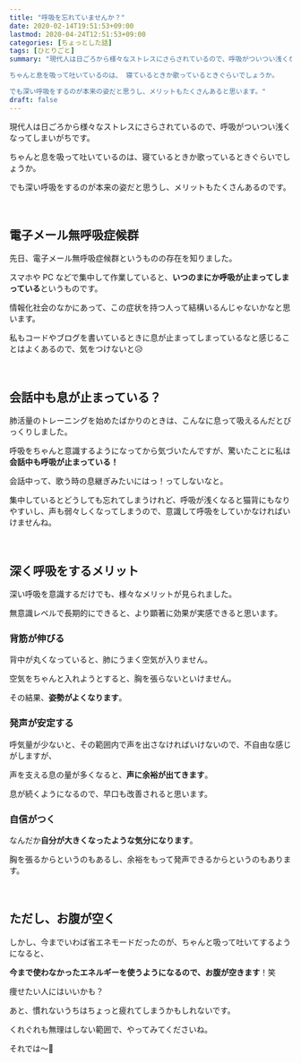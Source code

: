 ```yaml
---
title: "呼吸を忘れていませんか？"
date: 2020-02-14T19:51:53+09:00
lastmod: 2020-04-24T12:51:53+09:00
categories: [ちょっとした話]
tags: [ひとりごと]
summary: "現代人は日ごろから様々なストレスにさらされているので、呼吸がついつい浅くなってしまいがちです。

ちゃんと息を吸って吐いているのは、 寝ているときか歌っているときぐらいでしょうか。

でも深い呼吸をするのが本来の姿だと思うし、メリットもたくさんあると思います。"
draft: false
---
```


現代人は日ごろから様々なストレスにさらされているので、呼吸がついつい浅くなってしまいがちです。

ちゃんと息を吸って吐いているのは、寝ているときか歌っているときぐらいでしょうか。

でも深い呼吸をするのが本来の姿だと思うし、メリットもたくさんあるのです。
<!--more-->

<br/>

## 電子メール無呼吸症候群

先日、電子メール無呼吸症候群というものの存在を知りました。 

スマホや PC などで集中して作業していると、**いつのまにか呼吸が止まってしまっている**というものです。

情報化社会のなかにあって、この症状を持つ人って結構いるんじゃないかなと思います。

私もコードやブログを書いているときに息が止まってしまっているなと感じることはよくあるので、気をつけないと😥

<br/>

## 会話中も息が止まっている？

肺活量のトレーニングを始めたばかりのときは、こんなに息って吸えるんだとびっくりしました。

呼吸をちゃんと意識するようになってから気づいたんですが、驚いたことに私は**会話中も呼吸が止まっている！**

会話中って、歌う時の息継ぎみたいにはっ！ってしないなと。

集中しているとどうしても忘れてしまうけれど、呼吸が浅くなると猫背にもなりやすいし、声も弱々しくなってしまうので、意識して呼吸をしていかなければいけませんね。

<br/>

## 深く呼吸をするメリット

深い呼吸を意識するだけでも、様々なメリットが見られました。

無意識レベルで長期的にできると、より顕著に効果が実感できると思います。

### 背筋が伸びる

背中が丸くなっていると、肺にうまく空気が入りません。

空気をちゃんと入れようとすると、胸を張らないといけません。

その結果、**姿勢がよくなります**。

### 発声が安定する

呼気量が少ないと、その範囲内で声を出さなければいけないので、不自由な感じがしますが、

声を支える息の量が多くなると、**声に余裕が出てきます**。

息が続くようになるので、早口も改善されると思います。

### 自信がつく

なんだか**自分が大きくなったような気分になります**。

胸を張るからというのもあるし、余裕をもって発声できるからというのもあります。

<relpos link="need-lung-capacity" />

<br/>

## ただし、お腹が空く

しかし、今までいわば省エネモードだったのが、ちゃんと吸って吐いてするようになると、

**今まで使わなかったエネルギーを使うようになるので、お腹が空きます**！笑

痩せたい人にはいいかも？

あと、慣れないうちはちょっと疲れてしまうかもしれないです。

くれぐれも無理はしない範囲で、やってみてくださいね。

それでは～👋
